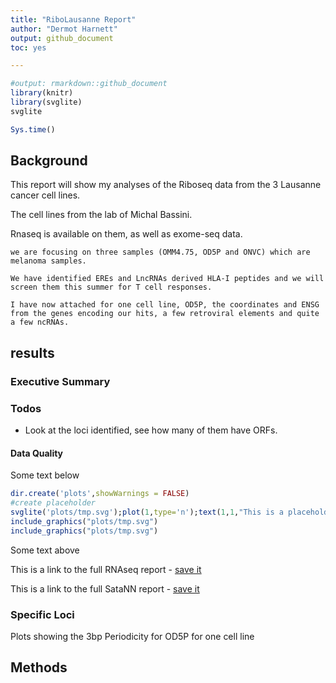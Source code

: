 ```yaml
---
title: "RiboLausanne Report"
author: "Dermot Harnett"
output: github_document
toc: yes

---
```




```r
#output: rmarkdown::github_document
library(knitr)
library(svglite)
svglite
```

```r
Sys.time()
```


## Background

This report will show my analyses of the Riboseq data from the 3 Lausanne cancer cell lines.

The cell lines from the lab of Michal Bassini.

Rnaseq is available on them, as well as exome-seq data.

```we are focusing on three samples (OMM4.75, OD5P and ONVC) which are melanoma samples. ```

```We have identified EREs and LncRNAs derived HLA-I peptides and we will screen them this summer for T cell responses.```

```I have now attached for one cell line, OD5P, the coordinates and ENSG from the genes encoding our hits, a few retroviral elements and quite a few ncRNAs. ```


## results

### Executive Summary

### Todos

- Look at the loci identified, see how many of them have ORFs.

#### Data Quality

Some text below

```r
dir.create('plots',showWarnings = FALSE)
#create placeholder
svglite('plots/tmp.svg');plot(1,type='n');text(1,1,"This is a placeholder plot",cex=2);dev.off()
include_graphics("plots/tmp.svg")
include_graphics("plots/tmp.svg")

```

Some text above

This is a link to the full RNAseq report - [save it](report_Lausanne_lab.html)

This is a link to the full SataNN report - [save it](report_Lausanne_lab.html)


### Specific Loci

Plots showing the 3bp Periodicity for OD5P for one cell line




## Methods

